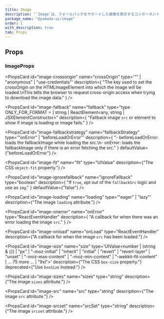 ```yaml
---
title: Image
description: "`Image`は、フォールバックをサポートした画像を表示するコンポーネントです。"
package_name: "@yamada-ui/image"
order: 1
with_description: true
tab: Props
---
```


## Props

### ImageProps

<PropsCard
  id="image-crossorigin"
  name="crossOrigin"
  type='"" | "anonymous" | "use-credentials"'
  description={
    "The key used to set the crossOrigin on the HTMLImageElement into which the image will be loaded.\nThis tells the browser to request cross-origin access when trying to download the image data."
  }
/>

<PropsCard
  id="image-fallback"
  name="fallback"
  type="type ONLY_FOR_FORMAT =
  | string
  | ReactElement<any, string | JSXElementConstructor<any>>"
  description={
    "Fallback image `src` or element to show if image is loading or image fails."
  }
/>

<PropsCard
  id="image-fallbackstrategy"
  name="fallbackStrategy"
  type='"onError" | "beforeLoadOrError"'
  description={
    "- beforeLoadOrError: loads the fallbackImage while loading the src.\n- onError: loads the fallbackImage only if there is an error fetching the src."
  }
  defaultValue={"beforeLoadOrError"}
/>

<PropsCard
  id="image-fit"
  name="fit"
  type="UIValue<ObjectFit>"
  description={"The CSS `object-fit` property."}
/>

<PropsCard
  id="image-ignorefallback"
  name="ignoreFallback"
  type="boolean"
  description={
    "If `true`, opt out of the `fallbackSrc` logic and use as `img`."
  }
  defaultValue={"false"}
/>

<PropsCard
  id="image-loading"
  name="loading"
  type='"eager" | "lazy"'
  description={"The image `loading` attribute."}
/>

<PropsCard
  id="image-onerror"
  name="onError"
  type="ReactEventHandler<HTMLImageElement>"
  description={
    "A callback for when there was an error loading the image `src`."
  }
/>

<PropsCard
  id="image-onload"
  name="onLoad"
  type="ReactEventHandler<HTMLImageElement>"
  description={"A callback for when the image `src` has been loaded."}
/>

<PropsCard
  id="image-size"
  name="size"
  type='UIValue<number | (string & {}) | "px" | "-moz-initial" | "inherit" | "initial" | "revert" | "revert-layer" | "unset" | "-moz-max-content" | "-moz-min-content" | "-webkit-fit-content" | ... 75 more ... | "9xl">'
  description={"The CSS `box-size` property."}
  deprecated={"Use `boxSize` instead."}
/>

<PropsCard
  id="image-sizes"
  name="sizes"
  type="string"
  description={"The image `sizes` attribute."}
/>

<PropsCard
  id="image-src"
  name="src"
  type="string"
  description={"The image `src` attribute."}
/>

<PropsCard
  id="image-srcset"
  name="srcSet"
  type="string"
  description={"The image `srcset` attribute."}
/>
